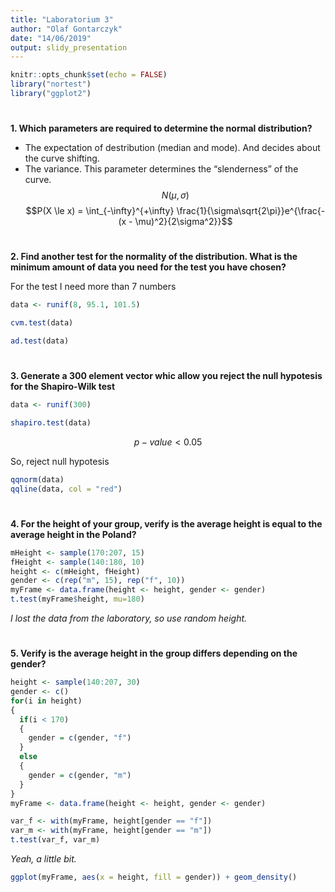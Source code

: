 ```yaml
---
title: "Laboratorium 3"
author: "Olaf Gontarczyk"
date: "14/06/2019"
output: slidy_presentation
---
```


```r
knitr::opts_chunk$set(echo = FALSE)
library("nortest")
library("ggplot2")
```
#
<p><b>1. Which parameters are required to determine the normal distribution?</b></p>
  - The expectation of destribution (median and mode). And decides about the curve shifting.
  - The variance. This parameter determines the "slenderness" of the curve.
  $$N(\mu, \sigma)$$
  $$P(X \le x) = \int_{-\infty}^{+\infty} \frac{1}{\sigma\sqrt{2\pi}}e^{\frac{-(x - \mu)^2}{2\sigma^2}}$$
<p></p>

#
<p><b>2. Find another test for the normality of the distribution. What is the minimum amount of data you need for the test you have chosen?
</b></p>
<p>For the test I need more than 7 numbers</p>
```r
data <- runif(8, 95.1, 101.5)
```

```r
cvm.test(data)
```

```r
ad.test(data)
```

#
<p><b>3. Generate a 300 element vector whic allow you reject the null hypotesis for the Shapiro-Wilk test</b></p>
```r
data <- runif(300)
```
```r
shapiro.test(data)
```
<p>$$p - value < 0.05$$</p>
<p>So, reject null hypotesis</p>
```r
qqnorm(data)
qqline(data, col = "red")
```


#
<p><b>4. For the height of your group, verify is the average height is equal to the average height in the Poland?</b></p>
```r
mHeight <- sample(170:207, 15)
fHeight <- sample(140:180, 10)
height <- c(mHeight, fHeight)
gender <- c(rep("m", 15), rep("f", 10))
myFrame <- data.frame(height <- height, gender <- gender)
t.test(myFrame$height, mu=180)

```
<p><i>I lost the data from the laboratory, so use random height.</i></p>

#
<p><b>5. Verify is the average height in the group differs depending on the gender?</b></p>
```r
height <- sample(140:207, 30)
gender <- c()
for(i in height)
{
  if(i < 170)
  {
    gender = c(gender, "f")
  }
  else
  {
    gender = c(gender, "m")
  }
}
myFrame <- data.frame(height <- height, gender <- gender)
```
```r
var_f <- with(myFrame, height[gender == "f"])
var_m <- with(myFrame, height[gender == "m"])
t.test(var_f, var_m)
```
<p><i>Yeah, a little bit.</i></p>
```r
ggplot(myFrame, aes(x = height, fill = gender)) + geom_density()
```

